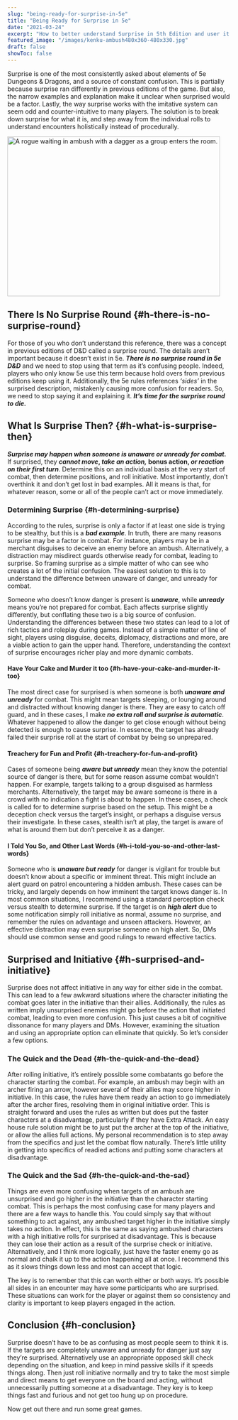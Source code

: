 ```yaml
---
slug: "being-ready-for-surprise-in-5e"
title: "Being Ready for Surprise in 5e"
date: "2021-03-24"
excerpt: "How to better understand Surprise in 5th Edition and user it more dynamically in your game."
featured_image: "/images/kenku-ambush480x360-480x330.jpg"
draft: false
showToc: false
---
```


Surprise is one of the most consistently asked about elements of 5e Dungeons & Dragons, and a source of constant confusion. This is partially because surprise ran differently in previous editions of the game. But also, the narrow examples and explanation make it unclear when surprised would be a factor. Lastly, the way surprise works with the imitative system can seem odd and counter-intuitive to many players. The solution is to break down surprise for what it is, and step away from the individual rolls to understand encounters holistically instead of procedurally. 

<img src="/images/kenku-ambush480x360-480x330.jpg" alt="A rogue waiting in ambush with a dagger as a group enters the room." width="480" height="360" />

## There Is No Surprise Round {#h-there-is-no-surprise-round}

For those of you who don&#8217;t understand this reference, there was a concept in previous editions of D&D called a surprise round. The details aren&#8217;t important because it doesn&#8217;t exist in 5e. **_There is no surprise round in 5e D&D_** and we need to stop using that term as it&#8217;s confusing people. Indeed, players who only know 5e use this term because hold overs from previous editions keep using it. Additionally, the 5e rules references _&#8216;sides&#8217;_ in the surprised description, mistakenly causing more confusion for readers. So, we need to stop saying it and explaining it. **_It&#8217;s time for the surprise round to die._**

## What Is Surprise Then? {#h-what-is-surprise-then}

**_Surprise may happen when someone is unaware or unready for combat._** If surprised, they **_cannot move_, _take an action,_ bonus action, _or reaction on their first turn_**. Determine this on an individual basis at the very start of combat, then determine positions, and roll initiative. Most importantly, don&#8217;t overthink it and don&#8217;t get lost in bad examples. All it means is that, for whatever reason, some or all of the people can&#8217;t act or move immediately.

### Determining Surprise {#h-determining-surprise}

According to the rules, surprise is only a factor if at least one side is trying to be stealthy, but this is a **_bad example_**. In truth, there are many reasons surprise may be a factor in combat. For instance, players may be in a merchant disguises to deceive an enemy before an ambush. Alternatively, a distraction may misdirect guards otherwise ready for combat, leading to surprise. So framing surprise as a simple matter of who can see who creates a lot of the initial confusion. The easiest solution to this is to understand the difference between unaware of danger, and unready for combat.

Someone who doesn&#8217;t know danger is present is **_unaware_**, while **_unready_** means you&#8217;re not prepared for combat. Each affects surprise slightly differently, but conflating these two is a big source of confusion. Understanding the differences between these two states can lead to a lot of rich tactics and roleplay during games. Instead of a simple matter of line of sight, players using disguise, deceits, diplomacy, distractions and more, are a viable action to gain the upper hand. Therefore, understanding the context of surprise encourages richer play and more dynamic combats.

#### Have Your Cake and Murder it too {#h-have-your-cake-and-murder-it-too}

The most direct case for surprised is when someone is both **_unaware and unready_** for combat. This might mean targets sleeping, or lounging around and distracted without knowing danger is there. They are easy to catch off guard, and in these cases, I make **_no extra roll and surprise is automatic_**. Whatever happened to allow the danger to get close enough without being detected is enough to cause surprise. In essence, the target has already failed their surprise roll at the start of combat by being so unprepared.

#### Treachery for Fun and Profit {#h-treachery-for-fun-and-profit}

Cases of someone being **_aware but unready_** mean they know the potential source of danger is there, but for some reason assume combat wouldn&#8217;t happen. For example, targets talking to a group disguised as harmless merchants. Alternatively, the target may be aware someone is there in a crowd with no indication a fight is about to happen. In these cases, a check is called for to determine surprise based on the setup. This might be a deception check versus the target&#8217;s insight, or perhaps a disguise versus their investigate. In these cases, stealth isn&#8217;t at play, the target is aware of what is around them but don&#8217;t perceive it as a danger. 

#### I Told You So, and Other Last Words {#h-i-told-you-so-and-other-last-words}

Someone who is **_unaware but ready_** for danger is vigilant for trouble but doesn&#8217;t know about a specific or imminent threat. This might include an alert guard on patrol encountering a hidden ambush. These cases can be tricky, and largely depends on how imminent the target knows danger is. In most common situations, I recommend using a standard perception check versus stealth to determine surprise. If the target is on **_high alert_** due to some notification simply roll initiative as normal, assume no surprise, and remember the rules on advantage and unseen attackers. However, an effective distraction may even surprise someone on high alert. So, DMs should use common sense and good rulings to reward effective tactics.

## Surprised and Initiative {#h-surprised-and-initiative}

Surprise does not affect initiative in any way for either side in the combat. This can lead to a few awkward situations where the character initiating the combat goes later in the initiative than their allies. Additionally, the rules as written imply unsurprised enemies might go before the action that initiated combat, leading to even more confusion. This just causes a bit of cognitive dissonance for many players and DMs. However, examining the situation and using an appropriate option can eliminate that quickly. So let&#8217;s consider a few options.

### The Quick and the Dead {#h-the-quick-and-the-dead}

After rolling initiative, it&#8217;s entirely possible some combatants go before the character starting the combat. For example, an ambush may begin with an archer firing an arrow, however several of their allies may score higher in initiative. In this case, the rules have them ready an action to go immediately after the archer fires, resolving them in original initiative order. This is straight forward and uses the rules as written but does put the faster characters at a disadvantage, particularly if they have Extra Attack. An easy house rule solution might be to just put the archer at the top of the initiative, or allow the allies full actions. My personal recommendation is to step away from the specifics and just let the combat flow naturally. There&#8217;s little utility in getting into specifics of readied actions and putting some characters at disadvantage. 

### The Quick and the Sad {#h-the-quick-and-the-sad}

Things are even more confusing when targets of an ambush are unsurprised and go higher in the initiative than the character starting combat. This is perhaps the most confusing case for many players and there are a few ways to handle this. You could simply say that without something to act against, any ambushed target higher in the initiative simply takes no action. In effect, this is the same as saying ambushed characters with a high initiative rolls for surprised at disadvantage. This is because they can lose their action as a result of the surprise check or initiative. Alternatively, and I think more logically, just have the faster enemy go as normal and chalk it up to the action happening all at once. I recommend this as it slows things down less and most can accept that logic.

The key is to remember that this can worth either or both ways. It&#8217;s possible all sides in an encounter may have some participants who are surprised. These situations can work for the player or against them so consistency and clarity is important to keep players engaged in the action.

## Conclusion {#h-conclusion}

Surprise doesn&#8217;t have to be as confusing as most people seem to think it is. If the targets are completely unaware and unready for danger just say they&#8217;re surprised. Alternatively use an appropriate opposed skill check depending on the situation, and keep in mind passive skills if it speeds things along. Then just roll initiative normally and try to take the most simple and direct means to get everyone on the board and acting, without unnecessarily putting someone at a disadvantage. They key is to keep things fast and furious and not get too hung up on procedure.

Now get out there and run some great games.